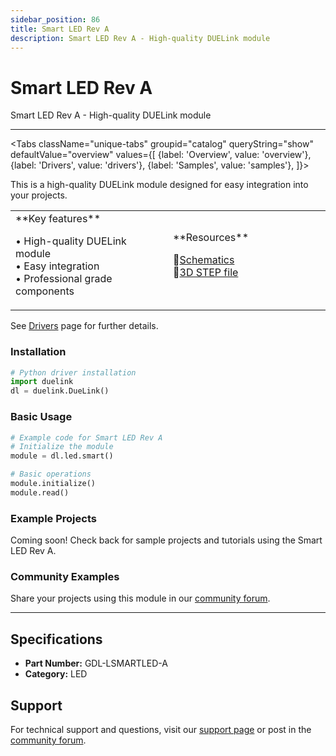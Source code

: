```yaml
---
sidebar_position: 86
title: Smart LED Rev A
description: Smart LED Rev A - High-quality DUELink module
---
```



# Smart LED Rev A

<ProductImageSelector 
  partNumber="lsmartled-a"
  productName="Smart LED Rev A"
/>

Smart LED Rev A - High-quality DUELink module

---

<Tabs className="unique-tabs" groupid="catalog" queryString="show" defaultValue="overview"
  values={[
    {label: 'Overview', value: 'overview'},
    {label: 'Drivers', value: 'drivers'},
    {label: 'Samples', value: 'samples'},
  ]}>

<TabItem value="overview">

This is a high-quality DUELink module designed for easy integration into your projects.

<table><td width='50%'>
**Key features**

• High-quality DUELink module<br/>
• Easy integration<br/>
• Professional grade components<br/>

</td><td width='50%'>
**Resources**
 
📄[Schematics](/sch/lsmartled-a.pdf)<br/>
🔩[3D STEP file](/3d/lsmartled-a.step)<br/>

</td></table>

</TabItem>

<TabItem value="drivers">

See [Drivers](../../engine/drivers) page for further details.

### Installation

```python
# Python driver installation
import duelink
dl = duelink.DueLink()
```

### Basic Usage

```python
# Example code for Smart LED Rev A
# Initialize the module
module = dl.led.smart()

# Basic operations
module.initialize()
module.read()
```

</TabItem>

<TabItem value="samples">

### Example Projects

Coming soon! Check back for sample projects and tutorials using the Smart LED Rev A.

### Community Examples

Share your projects using this module in our [community forum](https://forums.ghielectronics.com).

</TabItem>

</Tabs>

---

## Specifications

- **Part Number:** GDL-LSMARTLED-A
- **Category:** LED

## Support

For technical support and questions, visit our [support page](../../support) or post in the [community forum](https://forums.ghielectronics.com).
